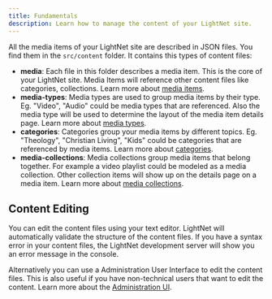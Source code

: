 ```yaml
---
title: Fundamentals
description: Learn how to manage the content of your LightNet site.
---
```


All the media items of your LightNet site are described in JSON files. You find them in the `src/content` folder. It contains this types of content files:

- **media**: Each file in this folder describes a media item. This is the core of your LightNet site. Media Items
  will reference other content files like categories, collections. Learn more about [media items](/content/media-items).
- **media-types**: Media types are used to group media items by their type. Eg. "Video", "Audio" could be media types that are
  referenced. Also the media type will be used to determine the layout of the media item details page. Learn more about [media types](/content/media-types).
- **categories**: Categories group your media items by different topics. Eg. "Theology", "Christian Living", "Kids" could be
  categories that are referenced by media items. Learn more about [categories](/content/categories).
- **media-collections**: Media collections group media items that belong together. For example a video playlist
  could be modeled as a media collection. Other collection items will show up on the details page on a media item. Learn more about [media collections](/content/media-collections).

## Content Editing

You can edit the content files using your text editor. LightNet will automatically validate the structure of the content files.
If you have a syntax error in your content files, the LightNet development server will show you an error message in the console.

Alternatively you can use a Administration User Interface to edit the content files. This is also useful if you have non-technical users that want to edit the content. Learn more about the [Administration UI](/content/administration-ui).
